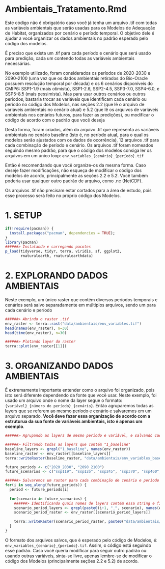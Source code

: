 # Ambientais_Tratamento.Rmd

Este código não é obrigatório caso você já tenha um arquivo .tif com todas as variáveis ambientais que serão usadas para os Modelos de Adequação de Habitat, organizados por cenário e período temporal. O objetivo dele é ajudar a você organizar os dados ambientais no padrão esperado pelo código dos modelos.

É preciso que exista um .tif para cada período e cenário que será usado para predição, cada um contendo todas as variáveis ambientais necessárias.

No exemplo utilizado, foram considerados os períodos de 2020-2030 e 2090-2100 (uma vez que os dados ambientais retirados do Bio-Oracle possuem resolução temporal por década) e os 6 cenários disponíveis do CMIP6: SSP1-1.9 (mais otimista), SSP1-2.6, SSP2-4.5, SSP3-7.0, SSP4-6.0, e SSP5-8.5 (mais pessimista). Mas para usar outros cenários ou outros períodos, bastaria trocar as variáveis que identificam cada cenário ou período no código dos Modelos, nas seções 2.2 (que lê o arquivo de variáveis ambientais no cenário atual) e 5.2 (que lê os arquivos de variáveis ambientais nos cenários futuros, para fazer as predições), ou modificar o código de acordo com o padrão que você deseja

Desta forma, foram criados, além do arquivo .tif que representa as variáveis ambientais no cenário baseline (isto é, no período atual, para o qual os modelos serão ajustados com os dados de ocorrência), 12 arquivos .tif para cada combinação de período e cenário. Os arquivos .tif foram nomeados seguindo mesmo padrão, para que o código dos modelos consiga ler os arquivos em um único loop: `env_variables_{cenário}_{período}.tif`

Então é recomendando que você organize-os da mesma forma. Caso deseje fazer modificações, não esqueça de modificar o código dos modelos de acordo, principalmente as seções 2.2 e 5.2. Você também poderia usar qualquer outro padrão de arquivo, como .nc (NetCDF).

Os arquivos .tif não precisam estar cortados para a área de estudo, pois esse processo será feito no próprio código dos Modelos.

# 1. SETUP

```r
if(!require(pacman)) {
  install.packages("pacman", dependencies = TRUE);
}
library(pacman)
######> Instalando e carregando pacotes
p_load(tidyverse, tidyr, terra, viridis, sf, ggplot2, 
       rnaturalearth, rnaturalearthdata)
```

# 2. EXPLORANDO DADOS AMBIENTAIS

Neste exemplo, um único raster que contém diversos períodos temporais e cenários será salvo separadamente em múltiplos arquivos, sendo um para cada cenário e período

```r
######> Abrindo o raster .tif
env_raster <- terra::rast("data/ambientais/env_variables.tif")
head(names(env_raster), n=30)
head(time(env_raster), n=30)
```

```r
######> Plotando layer do raster
terra::plot(env_raster[[1]])
```

# 3. ORGANIZANDO DADOS AMBIENTAIS

É extremamente importante entender como o arquivo foi organizado, pois isto será diferente dependendo da fonte que você usar. Neste exemplo, foi usado um arquivo onde o nome da layer segue o formato: `{variável}_{número do período}_{cenário}`. Então agruparemos todas as layers que se referem ao mesmo período e cenário e salvaremos em um arquivo separado. **Você deve fazer essa organização de acordo com a estruturua da sua fonte de variáveis ambientais, isto é apenas um exemplo**.

```r
######> Agrupando as layers de mesmo período e variável, e salvando cada grupo em uma arquivo .tif separado

######> Filtrando todas as layers que contém "1_baseline"
baseline_layers <- grepl("1_baseline", names(env_raster))
baseline_raster <- env_raster[[baseline_layers]]
terra::writeRaster(baseline_raster, "data/ambientais/env_variables_baseline_2010_2020.tif", overwrite=TRUE)

future_periods <- c("2020_2030", "2090_2100")
future_scenarios <- c("ssp119", "ssp126", "ssp245", "ssp370", "ssp460", "ssp585")

######> Salvaremos um raster para cada combinação de cenário e período
for(i in seq_along(future_periods)) {
  period <- future_periods[i]
  
  for(scenario in future_scenarios) {    
    ######> Identificando quais nomes de layers contém essa string e filtrando as layers
    scenario_period_layers <- grepl(paste0(i+1, "_", scenario), names(env_raster))
    scenario_period_raster <- env_raster[[scenario_period_layers]]
    
    terra::writeRaster(scenario_period_raster, paste0("data/ambientais/env_variables_", scenario, "_", period, ".tif"), overwrite=TRUE)
  }
}
```

O formato dos arquivos salvos, que é esperado pelo código de Modelos, é: `env_variables_{cenário}_{período}.tif`. Assim, o código está seguindo esse padrão. Caso você queria modificar para seguir outro padrão ou usando outras variáveis, sinta-se livre, apenas lembre-se de modificar o código dos Modelos (principalmente seções 2.2 e 5.2) de acordo. 